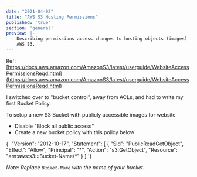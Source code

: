 ```yaml
---
date: "2021-04-02"
title: "AWS S3 Hosting Permissions"
published: 'true'
section: 'general'
preview: |-
    Describing permissions access changes to hosting objects (images) from
    AWS S3.
---
```


Ref: [https://docs.aws.amazon.com/AmazonS3/latest/userguide/WebsiteAccessPermissionsReqd.html](https://docs.aws.amazon.com/AmazonS3/latest/userguide/WebsiteAccessPermissionsReqd.html)

I switched over to "bucket control", away from ACLs, and had to write my
first Bucket Policy.

To setup a new S3 Bucket with publicly accessible images for website

- Disable "Block all public access"
- Create a new bucket policy with this policy below

<MyHighlighter language="javascript">
{`
   "Version": "2012-10-17",
    "Statement": [
        {
            "Sid": "PublicReadGetObject",
            "Effect": "Allow",
            "Principal": "*",
            "Action": "s3:GetObject",
            "Resource": "arn:aws:s3:::Bucket-Name/*"
        }
    ] 
`}
</MyHighlighter>

_Note: Replace `Bucket-Name` with the name of your bucket._